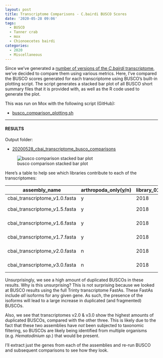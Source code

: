 ```yaml
---
layout: post
title: Transcriptome Comparisons - C.bairdi BUSCO Scores
date: '2020-05-28 09:06'
tags:
  - BUSCO
  - Tanner crab
  - mox
  - Chionoecetes bairdi
categories:
  - 2020
  - Miscellaneous
---
```

Since we've generated a [number of versions of the _C.bairdi_ transcriptome](https://github.com/RobertsLab/resources/wiki/Genomic-Resources#transcriptomes), we've decided to compare them using various metrics. Here, I've compared the BUSCO scores generated for each transcriptome using BUSCO's built-in plotting script. The script generates a stacked bar plot of all BUSCO short summary files that it is provided with, as well as the R code used to generate the plot.

This was run on Mox with the following script (GitHub):

- [busco_comparison_plotting.sh](https://github.com/RobertsLab/sams-notebook/blob/661804257f5ba47874f9a76fde3510d81675a1ea/bash_scripts/busco_comparison_plotting.sh)

---

#### RESULTS

Output folder:

- [20200528_cbai_transcriptome_busco_comparisons](https://gannet.fish.washington.edu/Atumefaciens/20200528_cbai_transcriptome_busco_comparisons/)


![busco comparison stacked bar plot](https://gannet.fish.washington.edu/Atumefaciens/20200528_cbai_transcriptome_busco_comparisons/busco_figure.png)



Here's a table to help see which libraries contribute to each of the transcriptomes:

| assembly_name                 | arthropoda_only(y/n) | library_01 | library_02 | library_03 | library_04 |
|-------------------------------|----------------------|------------|------------|------------|------------|
| cbai_transcriptome_v1.0.fasta | y                    | 2018       | 2019       | NA         | NA         |
| cbai_transcriptome_v1.5.fasta | y                    | 2018       | 2019       | 2020-GW    | NA         |
| cbai_transcriptome_v1.6.fasta | y                    | 2018       | 2019       | 2020-GW    | 2020-UW    |
| cbai_transcriptome_v1.7.fasta | y                    | 2018       | 2019       | 2020-UW    | NA         |
| cbai_transcriptome_v2.0.fasta | n                    | 2018       | 2019       | 2020-GW    | 2020-UW    |
| cbai_transcriptome_v3.0.fasta | n                    | 2018       | 2019       | 2020-UW    | NA         |

Unsurprisingly, we see a high amount of duplicated BUSCOs in these results. Why is this unsurprising? This is not surprising because we looked at BUSCO results using the full Trinty transcriptome FastAs. These FastAs include _all_ isoforms for any given gene. As such, the presence of the isoforms will lead to a large increase in duplicated (and fragmented) BUSCOs.

Also, we see that transcriptomes v2.0 & v3.0 show the highest amounts of duplicated BUSCOs, compared with the other three. This is likely due to the fact that these two assemblies have _not_ been subjected to taxonomic filtering, so BUSCOs are likely being identified from multiple organisms (e.g. _Hematodinium sp._) that would be present.

I'll extract just the genes from each of the assemblies and re-run BUSCO and subsequent comparisons to see how they look.
